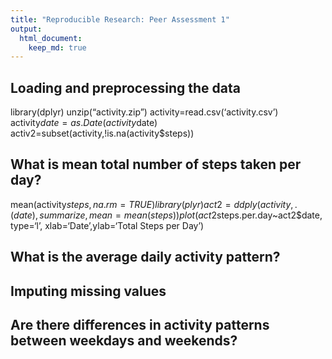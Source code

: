 ```yaml
---
title: "Reproducible Research: Peer Assessment 1"
output: 
  html_document:
    keep_md: true
---
```



## Loading and preprocessing the data
library(dplyr)
unzip("activity.zip")
activity=read.csv('activity.csv')
activity$date=as.Date(activity$date)
activ2=subset(activity,!is.na(activity$steps))

## What is mean total number of steps taken per day?
mean(activity$steps, na.rm=TRUE)
library(plyr)
act2=ddply(activity, .(date),summarize, mean=mean(steps))
plot(act2$steps.per.day~act2$date, type='l', xlab='Date',ylab='Total Steps per Day')


## What is the average daily activity pattern?



## Imputing missing values



## Are there differences in activity patterns between weekdays and weekends?
